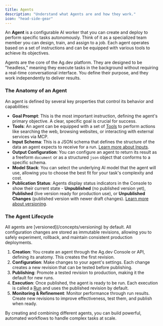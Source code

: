 ```yaml
---
title: Agents
description: "Understand what Agents are and how they work."
icon: "head-side-gear"
---
```


An **Agent** is a configurable AI worker that you can create and deploy to perform specific tasks autonomously. Think of it as a specialized team member you can design, train, and assign to a job. Each agent operates based on a set of instructions and can be equipped with various tools to achieve its objectives.

Agents are the core of the Ag.dev platform. They are designed to be "headless," meaning they execute tasks in the background without requiring a real-time conversational interface. You define their purpose, and they work independently to deliver results.

### The Anatomy of an Agent

An agent is defined by several key properties that control its behavior and capabilities:

-   **Goal Prompt**: This is the most important instruction, defining the agent's primary objective. A clear, specific goal is crucial for success.
-   **Tools**: An agent can be equipped with a set of [Tools](/concepts/tools) to perform actions like searching the web, browsing websites, or interacting with external services via MCP.
-   **Input Schema**: This is a JSON schema that defines the structure of the data an agent expects to receive for a run. [Learn more about Inputs](/concepts/inputs).
-   **Output Configuration**: You can configure an agent to return its result as a freeform `document` or as a structured `json` object that conforms to a specific schema.
-   **Model Stack**: You can select the underlying AI model that the agent will use, allowing you to choose the best fit for your task's complexity and cost.
-   **Publication Status**: Agents display status indicators in the Console to show their current state - **Unpublished** (no published version yet), **Published** (live version ready for production use), or **Unpublished Changes** (published version with newer draft changes). [Learn more about versioning](/concepts/versioning).

### The Agent Lifecycle

<Note>
All agents are [versioned](/concepts/versioning) by default. All configuration changes are stored as immutable revisions, allowing you to safely experiment, rollback, and maintain consistent production deployments.
</Note>

1.  **Creation**: You create an agent through the Ag.dev Console or API, defining its anatomy. This creates the first revision.
2.  **Configuration**: Make changes to your agent's settings. Each change creates a new revision that can be tested before publishing.
3.  **Publishing**: Promote a tested revision to production, making it the default for new runs.
4.  **Execution**: Once published, the agent is ready to be run. Each execution is called a [Run](/concepts/runs) and uses the published revision by default.
5.  **Monitoring & Refinement**: Monitor performance through run results. Create new revisions to improve effectiveness, test them, and publish when ready.

By creating and combining different agents, you can build powerful, automated workflows to handle complex tasks at scale.


